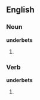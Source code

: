==English==

===Noun===
'''underbets'''

#{{plural of|underbet}}

===Verb===
'''underbets'''

#{{third person singular of|underbet}}